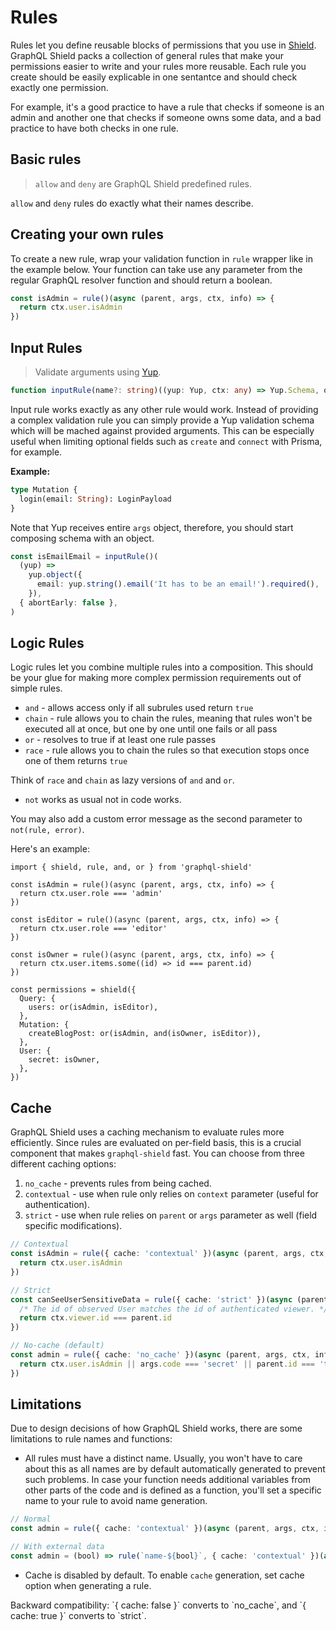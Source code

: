 
# Rules

Rules let you define reusable blocks of permissions that you use in [Shield](./shield). GraphQL Shield packs a collection of general rules that make your permissions easier to write and your rules more reusable. Each rule you create should be easily explicable in one sentantce and should check exactly one permission.

For example, it's a good practice to have a rule that checks if someone is an admin and another one that checks if someone owns some data, and a bad practice to have both checks in one rule.

## Basic rules

> `allow` and `deny` are GraphQL Shield predefined rules.

`allow` and `deny` rules do exactly what their names describe.

## Creating your own rules

To create a new rule, wrap your validation function in `rule` wrapper like in the example below. Your function can take use any parameter from the regular GraphQL resolver function and should return a boolean.

```ts
const isAdmin = rule()(async (parent, args, ctx, info) => {
  return ctx.user.isAdmin
})
```

## Input Rules

> Validate arguments using [Yup](https://github.com/jquense/yup).

```ts
function inputRule(name?: string)((yup: Yup, ctx: any) => Yup.Schema, options?: Yup.ValidationOptions): Rule
```

Input rule works exactly as any other rule would work. Instead of providing a complex validation rule you can simply provide a Yup validation schema which will be mached against provided arguments.
This can be especially useful when limiting optional fields such as `create` and `connect` with Prisma, for example.

**Example:**

```graphql
type Mutation {
  login(email: String): LoginPayload
}
```

Note that Yup receives entire `args` object, therefore, you should start composing schema with an object.

```ts
const isEmailEmail = inputRule()(
  (yup) =>
    yup.object({
      email: yup.string().email('It has to be an email!').required(),
    }),
  { abortEarly: false },
)
```

## Logic Rules

Logic rules let you combine multiple rules into a composition. This should be your glue for making more complex permission requirements out of simple rules.

- `and` - allows access only if all subrules used return `true`
- `chain` - rule allows you to chain the rules, meaning that rules won't be executed all at once, but one by one until one fails or all pass
- `or` - resolves to true if at least one rule passes
- `race` - rule allows you to chain the rules so that execution stops once one of them returns `true`

Think of `race` and `chain` as lazy versions of `and` and `or`.

- `not` works as usual not in code works.

<Callout>You may also add a custom error message as the second parameter to `not(rule, error)`.</Callout>

Here's an example:

```tsx
import { shield, rule, and, or } from 'graphql-shield'

const isAdmin = rule()(async (parent, args, ctx, info) => {
  return ctx.user.role === 'admin'
})

const isEditor = rule()(async (parent, args, ctx, info) => {
  return ctx.user.role === 'editor'
})

const isOwner = rule()(async (parent, args, ctx, info) => {
  return ctx.user.items.some((id) => id === parent.id)
})

const permissions = shield({
  Query: {
    users: or(isAdmin, isEditor),
  },
  Mutation: {
    createBlogPost: or(isAdmin, and(isOwner, isEditor)),
  },
  User: {
    secret: isOwner,
  },
})
```

## Cache

GraphQL Shield uses a caching mechanism to evaluate rules more efficiently. Since rules are evaluated on per-field basis, this is a crucial component that makes `graphql-shield` fast. You can choose from three different caching options:

1.  `no_cache` - prevents rules from being cached.
1.  `contextual` - use when rule only relies on `context` parameter (useful for authentication).
1.  `strict` - use when rule relies on `parent` or `args` parameter as well (field specific modifications).

```ts
// Contextual
const isAdmin = rule({ cache: 'contextual' })(async (parent, args, ctx, info) => {
  return ctx.user.isAdmin
})

// Strict
const canSeeUserSensitiveData = rule({ cache: 'strict' })(async (parent, args, ctx, info) => {
  /* The id of observed User matches the id of authenticated viewer. */
  return ctx.viewer.id === parent.id
})

// No-cache (default)
const admin = rule({ cache: 'no_cache' })(async (parent, args, ctx, info) => {
  return ctx.user.isAdmin || args.code === 'secret' || parent.id === 'theone'
})
```

## Limitations

Due to design decisions of how GraphQL Shield works, there are some limitations to rule names and functions:

- All rules must have a distinct name. Usually, you won't have to care about this as all names are by default automatically generated to prevent such problems. In case your function needs additional variables from other parts of the code and is defined as a function, you'll set a specific name to your rule to avoid name generation.

```ts
// Normal
const admin = rule({ cache: 'contextual' })(async (parent, args, ctx, info) => true)

// With external data
const admin = (bool) => rule(`name-${bool}`, { cache: 'contextual' })(async (parent, args, ctx, info) => bool)
```

- Cache is disabled by default. To enable `cache` generation, set cache option when generating a rule.

<Callout>
  Backward compatibility: `{ cache: false }` converts to `no_cache`, and `{ cache: true }` converts to
  `strict`.
</Callout>
